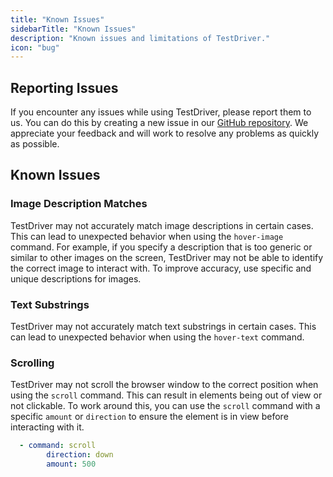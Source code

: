 ```yaml
---
title: "Known Issues"
sidebarTitle: "Known Issues"
description: "Known issues and limitations of TestDriver."
icon: "bug"
---
```


## Reporting Issues
If you encounter any issues while using TestDriver, please report them to us. You can do this by creating a new issue in our [GitHub repository](https://github.com/testdriverai/testdriverai/issues/new). We appreciate your feedback and will work to resolve any problems as quickly as possible.


## Known Issues

### Image Description Matches
TestDriver may not accurately match image descriptions in certain cases. This can lead to unexpected behavior when using the `hover-image` command. For example, if you specify a description that is too generic or similar to other images on the screen, TestDriver may not be able to identify the correct image to interact with. To improve accuracy, use specific and unique descriptions for images.

### Text Substrings
TestDriver may not accurately match text substrings in certain cases. This can lead to unexpected behavior when using the `hover-text` command. 

### Scrolling 
TestDriver may not scroll the browser window to the correct position when using the `scroll` command. This can result in elements being out of view or not clickable. To work around this, you can use the `scroll` command with a specific `amount` or `direction` to ensure the element is in view before interacting with it.

```yaml
  - command: scroll
        direction: down
        amount: 500
```
